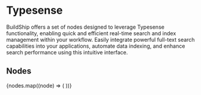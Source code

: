 
# Typesense

BuildShip offers a set of nodes designed to leverage Typesense functionality, enabling quick and efficient real-time
search and index management within your workflow. Easily integrate powerful full-text search capabilities into your
applications, automate data indexing, and enhance search performance using this intuitive interface.

## Nodes

<Cards num={3}>
  {nodes.map((node) => (
    <NodeCard
      key={node.meta.id}
      title={node.meta.name}
      image={node.meta.icon.url}
      href={`/showcase/typesense/${node.meta.id}`}
    />
  ))}
</Cards>
